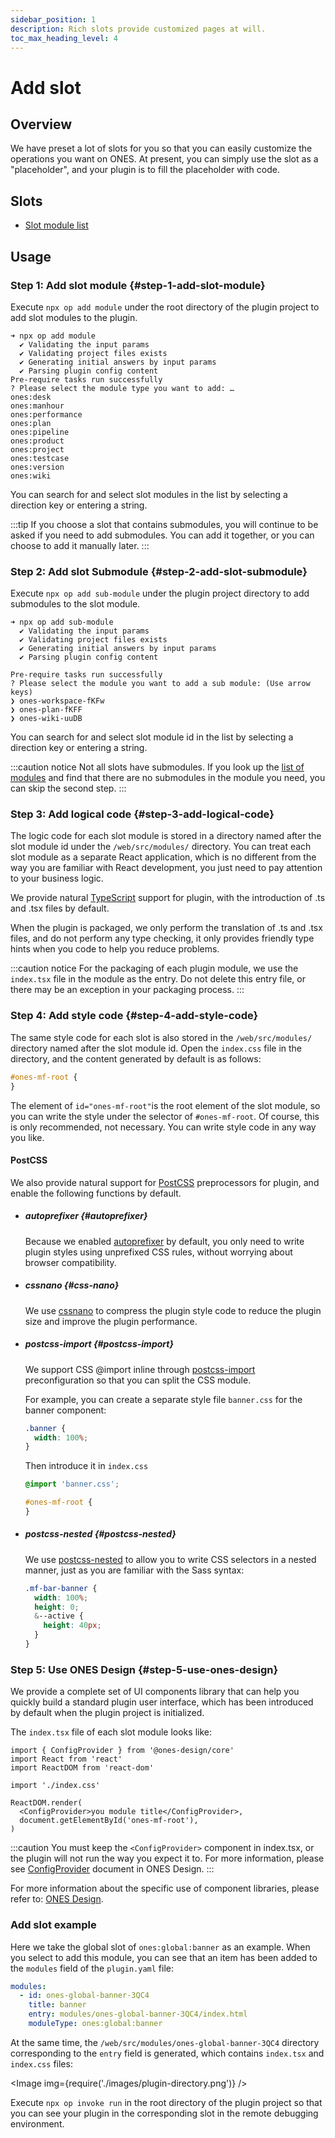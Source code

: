 ```yaml
---
sidebar_position: 1
description: Rich slots provide customized pages at will.
toc_max_heading_level: 4
---
```



# Add slot

## Overview

We have preset a lot of slots for you so that you can easily customize the operations you want on ONES. At present, you can simply use the slot as a "placeholder", and your plugin is to fill the placeholder with code.

## Slots

- [Slot module list](../../abilities/slot/slot.md)

## Usage

### Step 1: Add slot module {#step-1-add-slot-module}

Execute `npx op add module` under the root directory of the plugin project to add slot modules to the plugin.

```
➜ npx op add module
  ✔ Validating the input params
  ✔ Validating project files exists
  ✔ Generating initial answers by input params
  ✔ Parsing plugin config content
Pre-require tasks run successfully
? Please select the module type you want to add: …
ones:desk
ones:manhour
ones:performance
ones:plan
ones:pipeline
ones:product
ones:project
ones:testcase
ones:version
ones:wiki
```

You can search for and select slot modules in the list by selecting a direction key or entering a string.

:::tip
If you choose a slot that contains submodules, you will continue to be asked if you need to add submodules. You can add it together, or you can choose to add it manually later.
:::

### Step 2: Add slot Submodule {#step-2-add-slot-submodule}

Execute `npx op add sub-module` under the plugin project directory to add submodules to the slot module.

```
➜ npx op add sub-module
  ✔ Validating the input params
  ✔ Validating project files exists
  ✔ Generating initial answers by input params
  ✔ Parsing plugin config content

Pre-require tasks run successfully
? Please select the module you want to add a sub module: (Use arrow keys)
❯ ones-workspace-fKFw
❯ ones-plan-fKFF
❯ ones-wiki-uuDB
```

You can search for and select slot module id in the list by selecting a direction key or entering a string.

:::caution notice
Not all slots have submodules. If you look up the [list of modules](../../abilities/slot/slot.md) and find that there are no submodules in the module you need, you can skip the second step.
:::

### Step 3: Add logical code {#step-3-add-logical-code}

The logic code for each slot module is stored in a directory named after the slot module id under the `/web/src/modules/` directory. You can treat each slot module as a separate React application, which is no different from the way you are familiar with React development, you just need to pay attention to your business logic.

We provide natural [TypeScript](https://www.typescriptlang.org/zh/) support for plugin, with the introduction of .ts and .tsx files by default.

When the plugin is packaged, we only perform the translation of .ts and .tsx files, and do not perform any type checking, it only provides friendly type hints when you code to help you reduce problems.

:::caution notice
For the packaging of each plugin module, we use the `index.tsx` file in the module as the entry. Do not delete this entry file, or there may be an exception in your packaging process.
:::

### Step 4: Add style code {#step-4-add-style-code}

The same style code for each slot is also stored in the `/web/src/modules/` directory named after the slot module id. Open the `index.css` file in the directory, and the content generated by default is as follows:

```css title="index.css"
#ones-mf-root {
}
```

The element of `id="ones-mf-root"`is the root element of the slot module, so you can write the style under the selector of `#ones-mf-root`. Of course, this is only recommended, not necessary. You can write style code in any way you like.

#### PostCSS

We also provide natural support for [PostCSS](https://postcss.org/) preprocessors for plugin, and enable the following functions by default.

- ##### autoprefixer {#autoprefixer}

  Because we enabled [autoprefixer](https://github.com/postcss/autoprefixer) by default, you only need to write plugin styles using unprefixed CSS rules, without worrying about browser compatibility.

- ##### cssnano {#css-nano}

  We use [cssnano](https://cssnano.co/) to compress the plugin style code to reduce the plugin size and improve the plugin performance.

- ##### postcss-import {#postcss-import}

  We support CSS @import inline through [postcss-import](https://github.com/postcss/postcss-import) preconfiguration so that you can split the CSS module.

  For example, you can create a separate style file `banner.css` for the banner component:

  ```css title="/web/src/modules/ones-global-banner-3QC4/banner.css"
  .banner {
    width: 100%;
  }
  ```

  Then introduce it in `index.css`

  ```css title="/web/src/modules/ones-global-banner-3QC4/index.css"
  @import 'banner.css';

  #ones-mf-root {
  }
  ```

- ##### postcss-nested {#postcss-nested}

  We use [postcss-nested](https://github.com/postcss/postcss-nested) to allow you to write CSS selectors in a nested manner, just as you are familiar with the Sass syntax:

  ```css
  .mf-bar-banner {
    width: 100%;
    height: 0;
    &--active {
      height: 40px;
    }
  }
  ```

### Step 5: Use ONES Design {#step-5-use-ones-design}

We provide a complete set of UI components library that can help you quickly build a standard plugin user interface, which has been introduced by default when the plugin project is initialized.

The `index.tsx` file of each slot module looks like:

```tsx title="index.tsx"
import { ConfigProvider } from '@ones-design/core'
import React from 'react'
import ReactDOM from 'react-dom'

import './index.css'

ReactDOM.render(
  <ConfigProvider>you module title</ConfigProvider>,
  document.getElementById('ones-mf-root'),
)
```

:::caution
You must keep the `<ConfigProvider>` component in index.tsx, or the plugin will not run the way you expect it to. For more information, please see [ConfigProvider](https://bangwork.github.io/ones-design/?path=/docs/core-configprovider--docs) document in ONES Design.
:::

For more information about the specific use of component libraries, please refer to: [ONES Design](https://bangwork.github.io/ones-design/).

### Add slot example

Here we take the global slot of `ones:global:banner` as an example. When you select to add this module, you can see that an item has been added to the `modules` field of the `plugin.yaml` file:

```yaml title="/config/plugin.yaml"
modules:
  - id: ones-global-banner-3QC4
    title: banner
    entry: modules/ones-global-banner-3QC4/index.html
    moduleType: ones:global:banner
```

At the same time, the `/web/src/modules/ones-global-banner-3QC4` directory corresponding to the `entry` field is generated, which contains `index.tsx` and `index.css` files:

<Image img={require('./images/plugin-directory.png')} />

Execute `npx op invoke run` in the root directory of the plugin project so that you can see your plugin in the corresponding slot in the remote debugging environment.
